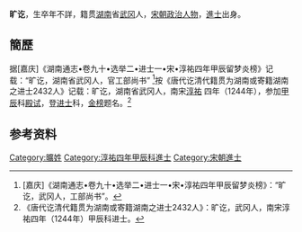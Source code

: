 '''旷讫'''，生卒年不詳，籍贯[[湖南|湖南]]省[[武冈|武冈]]人，[[宋朝|宋朝]][[政治人物|政治人物]]，[[進士|進士]]出身。
== 簡歷 ==
据[嘉庆]《湖南通志•卷九十•选举二•进士一•宋•淳祐四年甲辰留梦炎榜》记载：“旷讫，湖南省武冈人，官工部尚书” <ref> [嘉庆]《湖南通志•卷九十•选举二•进士一•宋•淳祐四年甲辰留梦炎榜》：“旷讫，武冈人，工部尚书”。</ref>按《唐代讫清代籍贯为湖南或寄籍湖南之进士2432人》记载：旷讫，湖南省武冈人，南宋[[淳祐|淳祐]] 四年（1244年），参加[[甲辰|甲辰]]科[[殿试|殿试]]，登[[进士|进士]]科，[[金榜|金榜]]题名。<ref>《唐代讫清代籍贯为湖南或寄籍湖南之进士2432人》：旷讫，武冈人，南宋淳祐四年（1244年）甲辰科进士。</ref>

==参考资料==
{{reflist}}

{{宋朝人物小作品}}
[[Category:曠姓|Category:曠姓]]
[[Category:淳祐四年甲辰科進士|Category:淳祐四年甲辰科進士]]
[[Category:宋朝進士|Category:宋朝進士]]